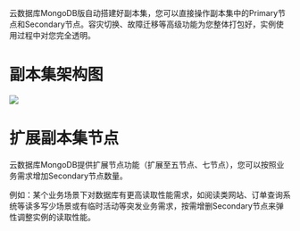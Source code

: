 云数据库MongoDB版自动搭建好副本集，您可以直接操作副本集中的Primary节点和Secondary节点。容灾切换、故障迁移等高级功能为您整体打包好，实例使用过程中对您完全透明。

# **副本集架构图**
![](https://dn-odum9helk.qbox.me/Fi0nCEUL_dSoWvcj6N78jKaqtpAL)

# **扩展副本集节点**
云数据库MongoDB提供扩展节点功能（扩展至五节点、七节点），您可以按照业务需求增加Secondary节点数量。

例如：某个业务场景下对数据库有更高读取性能需求，如阅读类网站、订单查询系统等读多写少场景或有临时活动等突发业务需求，按需增删Secondary节点来弹性调整实例的读取性能。